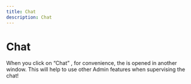 ```yaml
---
title: Chat
description: Chat
---
```


# **Chat**

When you click on “Chat” , for convenience, the is opened in another window. This will help to use other Admin features when supervising the chat!
